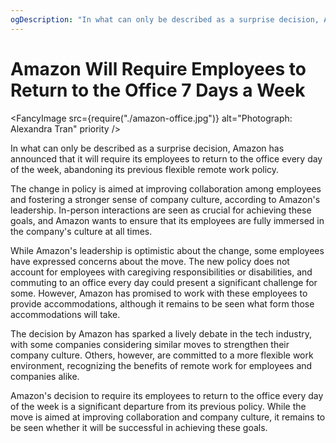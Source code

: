 ```yaml
---
ogDescription: "In what can only be described as a surprise decision, Amazon has announced that it will require its employees to return to the office every day of the week, abandoning its previous flexible remote work policy."
---
```


# Amazon Will Require Employees to Return to the Office 7 Days a Week

<Metadata dateIso8601="2023-02-20T22:11:52.173Z" />

<FancyImage
  src={require("./amazon-office.jpg")}
  alt="Photograph: Alexandra Tran"
  priority
/>

In what can only be described as a surprise decision, Amazon has announced that it will require its employees to return to the office every day of the week, abandoning its previous flexible remote work policy.

The change in policy is aimed at improving collaboration among employees and fostering a stronger sense of company culture, according to Amazon's leadership. In-person interactions are seen as crucial for achieving these goals, and Amazon wants to ensure that its employees are fully immersed in the company's culture at all times.

While Amazon's leadership is optimistic about the change, some employees have expressed concerns about the move. The new policy does not account for employees with caregiving responsibilities or disabilities, and commuting to an office every day could present a significant challenge for some. However, Amazon has promised to work with these employees to provide accommodations, although it remains to be seen what form those accommodations will take.

The decision by Amazon has sparked a lively debate in the tech industry, with some companies considering similar moves to strengthen their company culture. Others, however, are committed to a more flexible work environment, recognizing the benefits of remote work for employees and companies alike.

Amazon's decision to require its employees to return to the office every day of the week is a significant departure from its previous policy. While the move is aimed at improving collaboration and company culture, it remains to be seen whether it will be successful in achieving these goals.
